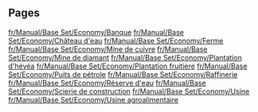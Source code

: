 
== Pages ==
[[fr/Manual/Base Set/Economy/Banque]]
[[fr/Manual/Base Set/Economy/Château d'eau]]
[[fr/Manual/Base Set/Economy/Ferme]]
[[fr/Manual/Base Set/Economy/Mine de cuivre]]
[[fr/Manual/Base Set/Economy/Mine de diamant]]
[[fr/Manual/Base Set/Economy/Plantation d'hévéa]]
[[fr/Manual/Base Set/Economy/Plantation fruitière]]
[[fr/Manual/Base Set/Economy/Puits de pétrole]]
[[fr/Manual/Base Set/Economy/Raffinerie]]
[[fr/Manual/Base Set/Economy/Réserve d'eau]]
[[fr/Manual/Base Set/Economy/Scierie de construction]]
[[fr/Manual/Base Set/Economy/Usine]]
[[fr/Manual/Base Set/Economy/Usine agroalimentaire]]
